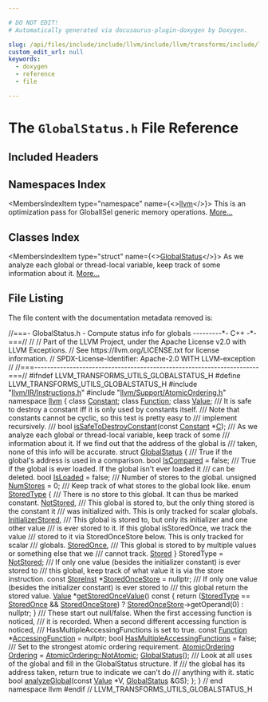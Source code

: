 ```yaml
---

# DO NOT EDIT!
# Automatically generated via docusaurus-plugin-doxygen by Doxygen.

slug: /api/files/include/include/llvm/include/llvm/transforms/include/llvm/transforms/utils/globalstatus-h
custom_edit_url: null
keywords:
  - doxygen
  - reference
  - file

---
```





# The `GlobalStatus.h` File Reference

<DoxygenPage pluginConfig={pluginConfig}>



## Included Headers

<IncludesList>
<IncludesListItem
  filePath="llvm/IR/Instructions.h"
  permalink="/docs/api/files/include/include/llvm/include/llvm/ir/instructions-h"
  isLocal="true" />
<IncludesListItem
  filePath="llvm/Support/AtomicOrdering.h"
  permalink="/docs/api/files/include/include/llvm/include/llvm/support/atomicordering-h"
  isLocal="true" />
</IncludesList>

## Namespaces Index

<MembersIndex>

<MembersIndexItem
  type="namespace"
  name={<><a href="/docs/api/namespaces/llvm">llvm</a></>}>
This is an optimization pass for GlobalISel generic memory operations. <a href="/docs/api/namespaces/llvm/#details">More...</a>
</MembersIndexItem>

</MembersIndex>

## Classes Index

<MembersIndex>

<MembersIndexItem
  type="struct"
  name={<><a href="/docs/api/structs/llvm/globalstatus">GlobalStatus</a></>}>
As we analyze each global or thread-local variable, keep track of some information about it. <a href="/docs/api/structs/llvm/globalstatus/#details">More...</a>
</MembersIndexItem>

</MembersIndex>


## File Listing

The file content with the documentation metadata removed is:

<ProgramListing>

<Link id="l00001" /><CodeLine lineNumber="1"><Highlight kind="comment">//===- GlobalStatus.h - Compute status info for globals ---------&#42;- C++ -&#42;-===//</Highlight><Highlight kind="normal"></Highlight></CodeLine>
<Link id="l00002" /><CodeLine lineNumber="2"><Highlight kind="normal"></Highlight><Highlight kind="comment">//</Highlight><Highlight kind="normal"></Highlight></CodeLine>
<Link id="l00003" /><CodeLine lineNumber="3"><Highlight kind="normal"></Highlight><Highlight kind="comment">// Part of the LLVM Project, under the Apache License v2.0 with LLVM Exceptions.</Highlight><Highlight kind="normal"></Highlight></CodeLine>
<Link id="l00004" /><CodeLine lineNumber="4"><Highlight kind="normal"></Highlight><Highlight kind="comment">// See https://llvm.org/LICENSE.txt for license information.</Highlight><Highlight kind="normal"></Highlight></CodeLine>
<Link id="l00005" /><CodeLine lineNumber="5"><Highlight kind="normal"></Highlight><Highlight kind="comment">// SPDX-License-Identifier: Apache-2.0 WITH LLVM-exception</Highlight><Highlight kind="normal"></Highlight></CodeLine>
<Link id="l00006" /><CodeLine lineNumber="6"><Highlight kind="normal"></Highlight><Highlight kind="comment">//</Highlight><Highlight kind="normal"></Highlight></CodeLine>
<Link id="l00007" /><CodeLine lineNumber="7"><Highlight kind="normal"></Highlight><Highlight kind="comment">//===----------------------------------------------------------------------===//</Highlight><Highlight kind="normal"></Highlight></CodeLine>
<Link id="l00008" /><CodeLine lineNumber="8"><Highlight kind="normal"></Highlight></CodeLine>
<Link id="l00009" /><CodeLine lineNumber="9"><Highlight kind="normal"></Highlight><Highlight kind="preprocessor">#ifndef LLVM&#95;TRANSFORMS&#95;UTILS&#95;GLOBALSTATUS&#95;H</Highlight><Highlight kind="normal"></Highlight></CodeLine>
<Link id="l00010" /><CodeLine lineNumber="10"><Highlight kind="normal"></Highlight><Highlight kind="preprocessor">#define LLVM&#95;TRANSFORMS&#95;UTILS&#95;GLOBALSTATUS&#95;H</Highlight><Highlight kind="normal"></Highlight></CodeLine>
<Link id="l00011" /><CodeLine lineNumber="11"><Highlight kind="normal"></Highlight></CodeLine>
<Link id="l00012" /><CodeLine lineNumber="12"><Highlight kind="normal"></Highlight><Highlight kind="preprocessor">#include &quot;<a href="/docs/api/files/include/include/llvm/include/llvm/ir/instructions-h">llvm/IR/Instructions.h</a>&quot;</Highlight><Highlight kind="normal"></Highlight></CodeLine>
<Link id="l00013" /><CodeLine lineNumber="13"><Highlight kind="normal"></Highlight><Highlight kind="preprocessor">#include &quot;<a href="/docs/api/files/include/include/llvm/include/llvm/support/atomicordering-h">llvm/Support/AtomicOrdering.h</a>&quot;</Highlight><Highlight kind="normal"></Highlight></CodeLine>
<Link id="l00014" /><CodeLine lineNumber="14"><Highlight kind="normal"></Highlight></CodeLine>
<Link id="l00015" /><CodeLine lineNumber="15"><Highlight kind="normal"></Highlight><Highlight kind="keyword">namespace </Highlight><Highlight kind="normal"><a href="/docs/api/namespaces/llvm">llvm</a> &#123;</Highlight></CodeLine>
<Link id="l00016" /><CodeLine lineNumber="16"><Highlight kind="normal"></Highlight></CodeLine>
<Link id="l00017" /><CodeLine lineNumber="17"><Highlight kind="normal"></Highlight><Highlight kind="keyword">class </Highlight><Highlight kind="normal"><a href="/docs/api/classes/llvm/constant">Constant</a>;</Highlight></CodeLine>
<Link id="l00018" /><CodeLine lineNumber="18"><Highlight kind="normal"></Highlight><Highlight kind="keyword">class </Highlight><Highlight kind="normal"><a href="/docs/api/classes/llvm/function">Function</a>;</Highlight></CodeLine>
<Link id="l00019" /><CodeLine lineNumber="19"><Highlight kind="normal"></Highlight><Highlight kind="keyword">class </Highlight><Highlight kind="normal"><a href="/docs/api/classes/llvm/value">Value</a>;</Highlight></CodeLine>
<Link id="l00020" /><CodeLine lineNumber="20"><Highlight kind="normal"></Highlight><Highlight kind="comment"></Highlight></CodeLine>
<Link id="l00021" /><CodeLine lineNumber="21"><Highlight kind="comment">/// It is safe to destroy a constant iff it is only used by constants itself.</Highlight></CodeLine>
<Link id="l00022" /><CodeLine lineNumber="22"><Highlight kind="comment">/// Note that constants cannot be cyclic, so this test is pretty easy to</Highlight></CodeLine>
<Link id="l00023" /><CodeLine lineNumber="23"><Highlight kind="comment">/// implement recursively.</Highlight></CodeLine>
<Link id="l00024" /><CodeLine lineNumber="24"><Highlight kind="comment">///</Highlight><Highlight kind="normal"></Highlight></CodeLine>
<Link id="l00025" /><CodeLine lineNumber="25"><Highlight kind="normal"></Highlight><Highlight kind="keywordtype">bool</Highlight><Highlight kind="normal"> <a href="/docs/api/namespaces/llvm/#a6b369f94d5ebc6e107a988f17b42b3eb">isSafeToDestroyConstant</a>(</Highlight><Highlight kind="keyword">const</Highlight><Highlight kind="normal"> <a href="/docs/api/classes/llvm/constant">Constant</a> &#42;<a href="/docs/api/namespaces/llvm/callingconv/#ac6aa1387c4375260e2468eb5a77fdb4cafd841a49aec1539bc88abc8ff9e170fb">C</a>);</Highlight></CodeLine>
<Link id="l00026" /><CodeLine lineNumber="26"><Highlight kind="normal"></Highlight><Highlight kind="comment"></Highlight></CodeLine>
<Link id="l00027" /><CodeLine lineNumber="27"><Highlight kind="comment">/// As we analyze each global or thread-local variable, keep track of some</Highlight></CodeLine>
<Link id="l00028" /><CodeLine lineNumber="28"><Highlight kind="comment">/// information about it.  If we find out that the address of the global is</Highlight></CodeLine>
<Link id="l00029" /><CodeLine lineNumber="29"><Highlight kind="comment">/// taken, none of this info will be accurate.</Highlight><Highlight kind="normal"></Highlight></CodeLine>
<Link id="l00030" /><CodeLine lineNumber="30" lineLink="/docs/api/structs/llvm/globalstatus"><Highlight kind="normal"></Highlight><Highlight kind="keyword">struct </Highlight><Highlight kind="normal"><a href="/docs/api/structs/llvm/globalstatus/#a66343ec7ee95f372f485d76945263189">GlobalStatus</a> &#123;</Highlight><Highlight kind="comment"></Highlight></CodeLine>
<Link id="l00031" /><CodeLine lineNumber="31"><Highlight kind="comment">  /// True if the global&#39;s address is used in a comparison.</Highlight><Highlight kind="normal"></Highlight></CodeLine>
<Link id="l00032" /><CodeLine lineNumber="32" lineLink="/docs/api/structs/llvm/globalstatus/#a793ea7e324427fc88ccdf62294b63fad"><Highlight kind="normal">  </Highlight><Highlight kind="keywordtype">bool</Highlight><Highlight kind="normal"> <a href="/docs/api/structs/llvm/globalstatus/#a793ea7e324427fc88ccdf62294b63fad">IsCompared</a> = </Highlight><Highlight kind="keyword">false</Highlight><Highlight kind="normal">;</Highlight></CodeLine>
<Link id="l00033" /><CodeLine lineNumber="33"><Highlight kind="normal"></Highlight><Highlight kind="comment"></Highlight></CodeLine>
<Link id="l00034" /><CodeLine lineNumber="34"><Highlight kind="comment">  /// True if the global is ever loaded.  If the global isn&#39;t ever loaded it</Highlight></CodeLine>
<Link id="l00035" /><CodeLine lineNumber="35"><Highlight kind="comment">  /// can be deleted.</Highlight><Highlight kind="normal"></Highlight></CodeLine>
<Link id="l00036" /><CodeLine lineNumber="36" lineLink="/docs/api/structs/llvm/globalstatus/#a0371d896aba2b285da63fca3b700b169"><Highlight kind="normal">  </Highlight><Highlight kind="keywordtype">bool</Highlight><Highlight kind="normal"> <a href="/docs/api/structs/llvm/globalstatus/#a0371d896aba2b285da63fca3b700b169">IsLoaded</a> = </Highlight><Highlight kind="keyword">false</Highlight><Highlight kind="normal">;</Highlight></CodeLine>
<Link id="l00037" /><CodeLine lineNumber="37"><Highlight kind="normal"></Highlight><Highlight kind="comment"></Highlight></CodeLine>
<Link id="l00038" /><CodeLine lineNumber="38"><Highlight kind="comment">  /// Number of stores to the global.</Highlight><Highlight kind="normal"></Highlight></CodeLine>
<Link id="l00039" /><CodeLine lineNumber="39" lineLink="/docs/api/structs/llvm/globalstatus/#a3a373858349bc2e52452b818cbe2bff5"><Highlight kind="normal">  </Highlight><Highlight kind="keywordtype">unsigned</Highlight><Highlight kind="normal"> <a href="/docs/api/structs/llvm/globalstatus/#a3a373858349bc2e52452b818cbe2bff5">NumStores</a> = 0;</Highlight></CodeLine>
<Link id="l00040" /><CodeLine lineNumber="40"><Highlight kind="normal"></Highlight><Highlight kind="comment"></Highlight></CodeLine>
<Link id="l00041" /><CodeLine lineNumber="41"><Highlight kind="comment">  /// Keep track of what stores to the global look like.</Highlight><Highlight kind="normal"></Highlight></CodeLine>
<Link id="l00042" /><CodeLine lineNumber="42" lineLink="/docs/api/structs/llvm/globalstatus/#abe8cd5e07daf1b2bf532174823523ee7"><Highlight kind="normal">  </Highlight><Highlight kind="keyword">enum</Highlight><Highlight kind="normal"> <a href="/docs/api/structs/llvm/globalstatus/#abe8cd5e07daf1b2bf532174823523ee7">StoredType</a> &#123;</Highlight><Highlight kind="comment"></Highlight></CodeLine>
<Link id="l00043" /><CodeLine lineNumber="43"><Highlight kind="comment">    /// There is no store to this global.  It can thus be marked constant.</Highlight><Highlight kind="normal"></Highlight></CodeLine>
<Link id="l00044" /><CodeLine lineNumber="44" lineLink="/docs/api/structs/llvm/globalstatus/#abe8cd5e07daf1b2bf532174823523ee7ae2ae8bccbba8e261ad5d71d3a84ce295"><Highlight kind="normal">    <a href="/docs/api/structs/llvm/globalstatus/#abe8cd5e07daf1b2bf532174823523ee7ae2ae8bccbba8e261ad5d71d3a84ce295">NotStored</a>,</Highlight></CodeLine>
<Link id="l00045" /><CodeLine lineNumber="45"><Highlight kind="normal"></Highlight><Highlight kind="comment"></Highlight></CodeLine>
<Link id="l00046" /><CodeLine lineNumber="46"><Highlight kind="comment">    /// This global is stored to, but the only thing stored is the constant it</Highlight></CodeLine>
<Link id="l00047" /><CodeLine lineNumber="47"><Highlight kind="comment">    /// was initialized with. This is only tracked for scalar globals.</Highlight><Highlight kind="normal"></Highlight></CodeLine>
<Link id="l00048" /><CodeLine lineNumber="48" lineLink="/docs/api/structs/llvm/globalstatus/#abe8cd5e07daf1b2bf532174823523ee7adcbfa969dc654b5812a05827152a42c5"><Highlight kind="normal">    <a href="/docs/api/structs/llvm/globalstatus/#abe8cd5e07daf1b2bf532174823523ee7adcbfa969dc654b5812a05827152a42c5">InitializerStored</a>,</Highlight></CodeLine>
<Link id="l00049" /><CodeLine lineNumber="49"><Highlight kind="normal"></Highlight><Highlight kind="comment"></Highlight></CodeLine>
<Link id="l00050" /><CodeLine lineNumber="50"><Highlight kind="comment">    /// This global is stored to, but only its initializer and one other value</Highlight></CodeLine>
<Link id="l00051" /><CodeLine lineNumber="51"><Highlight kind="comment">    /// is ever stored to it.  If this global isStoredOnce, we track the value</Highlight></CodeLine>
<Link id="l00052" /><CodeLine lineNumber="52"><Highlight kind="comment">    /// stored to it via StoredOnceStore below.  This is only tracked for scalar</Highlight></CodeLine>
<Link id="l00053" /><CodeLine lineNumber="53"><Highlight kind="comment">    /// globals.</Highlight><Highlight kind="normal"></Highlight></CodeLine>
<Link id="l00054" /><CodeLine lineNumber="54" lineLink="/docs/api/structs/llvm/globalstatus/#abe8cd5e07daf1b2bf532174823523ee7aecd55f74522361f4b8056f8b6b745699"><Highlight kind="normal">    <a href="/docs/api/structs/llvm/globalstatus/#abe8cd5e07daf1b2bf532174823523ee7aecd55f74522361f4b8056f8b6b745699">StoredOnce</a>,</Highlight></CodeLine>
<Link id="l00055" /><CodeLine lineNumber="55"><Highlight kind="normal"></Highlight><Highlight kind="comment"></Highlight></CodeLine>
<Link id="l00056" /><CodeLine lineNumber="56"><Highlight kind="comment">    /// This global is stored to by multiple values or something else that we</Highlight></CodeLine>
<Link id="l00057" /><CodeLine lineNumber="57"><Highlight kind="comment">    /// cannot track.</Highlight><Highlight kind="normal"></Highlight></CodeLine>
<Link id="l00058" /><CodeLine lineNumber="58" lineLink="/docs/api/structs/llvm/globalstatus/#abe8cd5e07daf1b2bf532174823523ee7a3b94935998fa471818fb34bceb4c1357"><Highlight kind="normal">    <a href="/docs/api/structs/llvm/globalstatus/#abe8cd5e07daf1b2bf532174823523ee7a3b94935998fa471818fb34bceb4c1357">Stored</a></Highlight></CodeLine>
<Link id="l00059" /><CodeLine lineNumber="59" lineLink="/docs/api/structs/llvm/globalstatus/#a8661beacd5ed3a854cd3c98e565ee89e"><Highlight kind="normal">  &#125; StoredType = <a href="/docs/api/structs/llvm/globalstatus/#abe8cd5e07daf1b2bf532174823523ee7ae2ae8bccbba8e261ad5d71d3a84ce295">NotStored</a>;</Highlight></CodeLine>
<Link id="l00060" /><CodeLine lineNumber="60"><Highlight kind="normal"></Highlight><Highlight kind="comment"></Highlight></CodeLine>
<Link id="l00061" /><CodeLine lineNumber="61"><Highlight kind="comment">  /// If only one value (besides the initializer constant) is ever stored to</Highlight></CodeLine>
<Link id="l00062" /><CodeLine lineNumber="62"><Highlight kind="comment">  /// this global, keep track of what value it is via the store instruction.</Highlight><Highlight kind="normal"></Highlight></CodeLine>
<Link id="l00063" /><CodeLine lineNumber="63" lineLink="/docs/api/structs/llvm/globalstatus/#a68be203655db8e678f567ff41e559500"><Highlight kind="normal">  </Highlight><Highlight kind="keyword">const</Highlight><Highlight kind="normal"> <a href="/docs/api/classes/llvm/storeinst">StoreInst</a> &#42;<a href="/docs/api/structs/llvm/globalstatus/#a68be203655db8e678f567ff41e559500">StoredOnceStore</a> = </Highlight><Highlight kind="keyword">nullptr</Highlight><Highlight kind="normal">;</Highlight></CodeLine>
<Link id="l00064" /><CodeLine lineNumber="64"><Highlight kind="normal"></Highlight><Highlight kind="comment"></Highlight></CodeLine>
<Link id="l00065" /><CodeLine lineNumber="65"><Highlight kind="comment">  /// If only one value (besides the initializer constant) is ever stored to</Highlight></CodeLine>
<Link id="l00066" /><CodeLine lineNumber="66"><Highlight kind="comment">  /// this global return the stored value.</Highlight><Highlight kind="normal"></Highlight></CodeLine>
<Link id="l00067" /><CodeLine lineNumber="67" lineLink="/docs/api/structs/llvm/globalstatus/#a878825b35bf0b197646751b36b74a2a1"><Highlight kind="normal">  <a href="/docs/api/classes/llvm/value">Value</a> &#42;<a href="/docs/api/structs/llvm/globalstatus/#a878825b35bf0b197646751b36b74a2a1">getStoredOnceValue</a>()</Highlight><Highlight kind="keyword"> const </Highlight><Highlight kind="normal">&#123;</Highlight></CodeLine>
<Link id="l00068" /><CodeLine lineNumber="68"><Highlight kind="normal">    </Highlight><Highlight kind="keywordflow">return</Highlight><Highlight kind="normal"> (<a href="/docs/api/structs/llvm/globalstatus/#abe8cd5e07daf1b2bf532174823523ee7">StoredType</a> == <a href="/docs/api/structs/llvm/globalstatus/#abe8cd5e07daf1b2bf532174823523ee7aecd55f74522361f4b8056f8b6b745699">StoredOnce</a> &amp;&amp; <a href="/docs/api/structs/llvm/globalstatus/#a68be203655db8e678f567ff41e559500">StoredOnceStore</a>)</Highlight></CodeLine>
<Link id="l00069" /><CodeLine lineNumber="69"><Highlight kind="normal">               ? <a href="/docs/api/structs/llvm/globalstatus/#a68be203655db8e678f567ff41e559500">StoredOnceStore</a>-&gt;getOperand(0)</Highlight></CodeLine>
<Link id="l00070" /><CodeLine lineNumber="70"><Highlight kind="normal">               : </Highlight><Highlight kind="keyword">nullptr</Highlight><Highlight kind="normal">;</Highlight></CodeLine>
<Link id="l00071" /><CodeLine lineNumber="71"><Highlight kind="normal">  &#125;</Highlight></CodeLine>
<Link id="l00072" /><CodeLine lineNumber="72"><Highlight kind="normal"></Highlight><Highlight kind="comment"></Highlight></CodeLine>
<Link id="l00073" /><CodeLine lineNumber="73"><Highlight kind="comment">  /// These start out null/false.  When the first accessing function is noticed,</Highlight></CodeLine>
<Link id="l00074" /><CodeLine lineNumber="74"><Highlight kind="comment">  /// it is recorded. When a second different accessing function is noticed,</Highlight></CodeLine>
<Link id="l00075" /><CodeLine lineNumber="75"><Highlight kind="comment">  /// HasMultipleAccessingFunctions is set to true.</Highlight><Highlight kind="normal"></Highlight></CodeLine>
<Link id="l00076" /><CodeLine lineNumber="76" lineLink="/docs/api/structs/llvm/globalstatus/#abdf22b304eab8994314a2a89c00103fc"><Highlight kind="normal">  </Highlight><Highlight kind="keyword">const</Highlight><Highlight kind="normal"> <a href="/docs/api/classes/llvm/function">Function</a> &#42;<a href="/docs/api/structs/llvm/globalstatus/#abdf22b304eab8994314a2a89c00103fc">AccessingFunction</a> = </Highlight><Highlight kind="keyword">nullptr</Highlight><Highlight kind="normal">;</Highlight></CodeLine>
<Link id="l00077" /><CodeLine lineNumber="77" lineLink="/docs/api/structs/llvm/globalstatus/#a31d0dff181f81a41bb701e89600fe324"><Highlight kind="normal">  </Highlight><Highlight kind="keywordtype">bool</Highlight><Highlight kind="normal"> <a href="/docs/api/structs/llvm/globalstatus/#a31d0dff181f81a41bb701e89600fe324">HasMultipleAccessingFunctions</a> = </Highlight><Highlight kind="keyword">false</Highlight><Highlight kind="normal">;</Highlight></CodeLine>
<Link id="l00078" /><CodeLine lineNumber="78"><Highlight kind="normal"></Highlight><Highlight kind="comment"></Highlight></CodeLine>
<Link id="l00079" /><CodeLine lineNumber="79"><Highlight kind="comment">  /// Set to the strongest atomic ordering requirement.</Highlight><Highlight kind="normal"></Highlight></CodeLine>
<Link id="l00080" /><CodeLine lineNumber="80" lineLink="/docs/api/structs/llvm/globalstatus/#a1b1ce5881588fec97dfaaf3845b04640"><Highlight kind="normal">  <a href="/docs/api/namespaces/llvm/#a9bccbe67aaab722783ca4e7c504aaaa7">AtomicOrdering</a> <a href="/docs/api/structs/llvm/globalstatus/#a1b1ce5881588fec97dfaaf3845b04640">Ordering</a> = <a href="/docs/api/namespaces/llvm/#a9bccbe67aaab722783ca4e7c504aaaa7a56a57d29a3f9dda8671b4d6490a94b08">AtomicOrdering::NotAtomic</a>;</Highlight></CodeLine>
<Link id="l00081" /><CodeLine lineNumber="81"><Highlight kind="normal"></Highlight></CodeLine>
<Link id="l00082" /><CodeLine lineNumber="82" lineLink="/docs/api/structs/llvm/globalstatus/#a66343ec7ee95f372f485d76945263189"><Highlight kind="normal">  <a href="/docs/api/structs/llvm/globalstatus/#a66343ec7ee95f372f485d76945263189">GlobalStatus</a>();</Highlight></CodeLine>
<Link id="l00083" /><CodeLine lineNumber="83"><Highlight kind="normal"></Highlight><Highlight kind="comment"></Highlight></CodeLine>
<Link id="l00084" /><CodeLine lineNumber="84"><Highlight kind="comment">  /// Look at all uses of the global and fill in the GlobalStatus structure.  If</Highlight></CodeLine>
<Link id="l00085" /><CodeLine lineNumber="85"><Highlight kind="comment">  /// the global has its address taken, return true to indicate we can&#39;t do</Highlight></CodeLine>
<Link id="l00086" /><CodeLine lineNumber="86"><Highlight kind="comment">  /// anything with it.</Highlight><Highlight kind="normal"></Highlight></CodeLine>
<Link id="l00087" /><CodeLine lineNumber="87"><Highlight kind="normal">  </Highlight><Highlight kind="keyword">static</Highlight><Highlight kind="normal"> </Highlight><Highlight kind="keywordtype">bool</Highlight><Highlight kind="normal"> <a href="/docs/api/structs/llvm/globalstatus/#ae58ea7b3b03443e976cbef09ac25cf00">analyzeGlobal</a>(</Highlight><Highlight kind="keyword">const</Highlight><Highlight kind="normal"> <a href="/docs/api/classes/llvm/value">Value</a> &#42;V, <a href="/docs/api/structs/llvm/globalstatus/#a66343ec7ee95f372f485d76945263189">GlobalStatus</a> &amp;GS);</Highlight></CodeLine>
<Link id="l00088" /><CodeLine lineNumber="88"><Highlight kind="normal">&#125;;</Highlight></CodeLine>
<Link id="l00089" /><CodeLine lineNumber="89"><Highlight kind="normal"></Highlight></CodeLine>
<Link id="l00090" /><CodeLine lineNumber="90"><Highlight kind="normal">&#125; </Highlight><Highlight kind="comment">// end namespace llvm</Highlight><Highlight kind="normal"></Highlight></CodeLine>
<Link id="l00091" /><CodeLine lineNumber="91"><Highlight kind="normal"></Highlight></CodeLine>
<Link id="l00092" /><CodeLine lineNumber="92"><Highlight kind="normal"></Highlight><Highlight kind="preprocessor">#endif </Highlight><Highlight kind="comment">// LLVM&#95;TRANSFORMS&#95;UTILS&#95;GLOBALSTATUS&#95;H</Highlight><Highlight kind="normal"></Highlight></CodeLine>

</ProgramListing>


</DoxygenPage>
